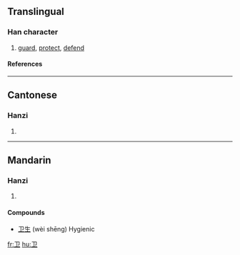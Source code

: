 {{see|衛}}

==Translingual==
===Han character===
{{Han char|rad=卩|as=01|sn=3|four=|canj=尸中一 (SLM)}}
# [[guard]], [[protect]], [[defend]]
====References====
{{Han ref|kx=0076.141|hdz=10050.040|uh=536B|ud=21355}}
----
==Cantonese==
===Hanzi===
{{yue-hanzi|jyut=|y=wai6}}
# {{defn|Cantonese}}
----
==Mandarin==
===Hanzi===
{{cmn-hanzi|tra=衛|pin=[[wèi]] (wei4)|wg=wei<sup>4</sup>}}
# {{defn|Mandarin}}

====Compounds====
*[[卫生]] (wèi shēng) Hygienic

[[fr:卫]]
[[hu:卫]]